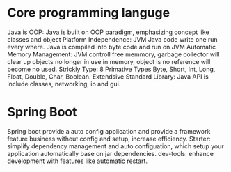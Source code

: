 # Core programming languge
Java is OOP: Java is built on OOP paradigm, emphasizing concept like classes and object
Platform Independence: JVM Java code write one run every where. Java is compiled into byte code and run on JVM
Automatic Memory Management: JVM controll free memmory, garbage collector will clear up objects no longer in use in memory, object is no reference will become no used.
Strickly Type: 8 Primative Types Byte, Short, Int, Long, Float, Double, Char, Boolean.
Extendsive Standard Library: Java API is include classes, networking, io and gui.

# Spring Boot 
Spring boot provide a auto config application and provide a framework feature business without config and setup, increase efficiency.
Starter: simplify dependency management and auto configuation, which setup your application automatically base on jar dependencies.
dev-tools: enhance development with features like automatic restart.